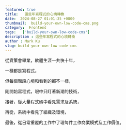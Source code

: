 ```yaml
---
featured: true
title:   這些年寫程式的心境轉換
date:  2024-08-27 01:01:35 +0800
thumbnail:  build-your-own-low-code-cms.png
category:  Frontend
tags:   ['build-your-own-low-code-cms']
description : 這些年寫程式的心境轉換
author : Mark Ku
slug: build-your-own-low-code-cms
---
```

從資策會畢業，軟體生涯一共快十年，  

一樣都是寫程式，  

但每個階段心境和看到的都不一樣，  
  
剛開始寫程式，眼中只盯著新潮的技術，    

接著，從大量程式碼中看見需求及系統，    

再從，系統中看見了組織及環境， 

最後，從日常重覆的工作中了理每件工作商業模式及工作價值。